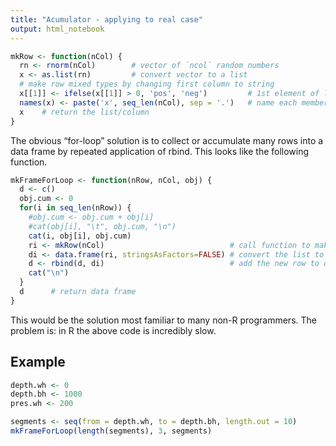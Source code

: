 ```yaml
---
title: "Acumulator - applying to real case"
output: html_notebook
---
```



```r
mkRow <- function(nCol) {
  rn <- rnorm(nCol)        # vector of `ncol` random numbers
  x <- as.list(rn)         # convert vector to a list
  # make row mixed types by changing first column to string
  x[[1]] <- ifelse(x[[1]] > 0, 'pos', 'neg')         # 1st element of list to be pos/neg
  names(x) <- paste('x', seq_len(nCol), sep = '.')   # name each member of the list
  x    # return the list/column
}
```


The obvious “for-loop” solution is to collect or accumulate many rows into a data frame by repeated application of rbind. This looks like the following function.
```r
mkFrameForLoop <- function(nRow, nCol, obj) {
  d <- c()
  obj.cum <- 0
  for(i in seq_len(nRow)) {
    #obj.cum <- obj.cum + obj[i]
    #cat(obj[i], "\t", obj.cum, "\n")
    cat(i, obj[i], obj.cum)
    ri <- mkRow(nCol)                            # call function to make row
    di <- data.frame(ri, stringsAsFactors=FALSE) # convert the list to a data frame
    d <- rbind(d, di)                            # add the new row to data frame
    cat("\n")
  }
  d      # return data frame
}
```

This would be the solution most familiar to many non-R programmers. The problem is: in R the above code is incredibly slow.

## Example

```r
depth.wh <- 0
depth.bh <- 1000
pres.wh <- 200

segments <- seq(from = depth.wh, to = depth.bh, length.out = 10)
mkFrameForLoop(length(segments), 3, segments)
```